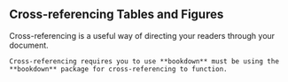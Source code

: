## Cross-referencing Tables and Figures

Cross-referencing is a useful way of directing your readers through your document. 

```block2

Cross-referencing requires you to use **bookdown** must be using the **bookdown** package for cross-referencing to function.


```






